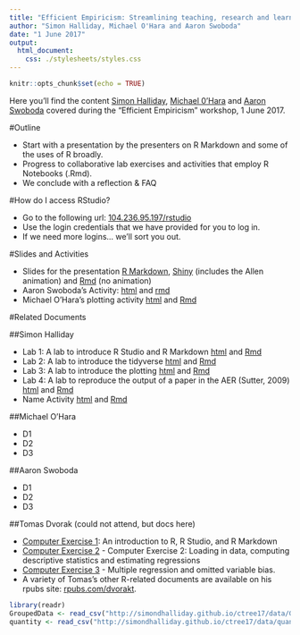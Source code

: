 ```yaml
---
title: "Efficient Empiricism: Streamlining teaching, research and learning in empirical courses"
author: "Simon Halliday, Michael O'Hara and Aaron Swoboda"
date: "1 June 2017"
output: 
  html_document:
    css: ./stylesheets/styles.css
---
```


```r
knitr::opts_chunk$set(echo = TRUE)
```

Here you'll find  the content [Simon Halliday](https://simondhalliday.github.io), [Michael 0'Hara]() and [Aaron Swoboda]() covered during the "Efficient Empiricism" workshop, 1 June 2017. 

#Outline

- Start with a presentation by the presenters on R Markdown and some of the uses of R broadly. 
- Progress to collaborative lab exercises and activities that employ R Notebooks (.Rmd). 
- We conclude with a reflection & FAQ

#How do I access RStudio? 

- Go to the following url: [104.236.95.197/rstudio](104.236.95.197/rstudio)
- Use the login credentials that we have provided for you to log in. 
- If we need more logins... we'll sort you out. 

#Slides and Activities

- Slides for the presentation [R Markdown](rmarkdown_reproducibility.html), [Shiny](https://shalliday.shinyapps.io/rmarkdown_reproducibility) (includes the Allen animation) and [Rmd](rmarkdown_reproducibility.Rmd) (no animation)
- Aaron Swoboda's Activity: [html](BostonActivity.html) and [rmd](BostonActivity.Rmd) 
- Michael O'Hara's plotting activity [html](SimplePlot.html) and [Rmd](SimplePlot.Rmd)

#Related Documents

##Simon Halliday

- Lab 1: A lab to introduce R Studio and R Markdown [html](Lab1.html) and [Rmd](Lab1.Rmd)
- Lab 2: A lab to introduce the tidyverse [html](Lab2.html) and [Rmd](Lab2.Rmd)
- Lab 3: A lab to introduce the plotting [html](Lab3.html) and [Rmd](Lab3.Rmd)
- Lab 4: A lab to reproduce the output of a paper in the AER (Sutter, 2009) [html](Lab4.html) and [Rmd](Lab4.Rmd)
- Name Activity [html](activity2.html) and [Rmd](activity2.Rmd)

##Michael O'Hara 

- D1
- D2
- D3


##Aaron Swoboda 

- D1
- D2
- D3

##Tomas Dvorak (could not attend, but docs here)

- [Computer Exercise 1](http://rpubs.com/dvorakt/216157): An introduction to R, R Studio, and R Markdown
- [Computer Exercise 2](http://rpubs.com/dvorakt/216160) - Computer Exercise 2: Loading in data, computing descriptive statistics and estimating regressions
- [Computer Exercise 3](http://rpubs.com/dvorakt/219848) -  Multiple regression and omitted variable bias.
- A variety of Tomas's other R-related documents are available on his rpubs site: [rpubs.com/dvorakt](http://rpubs.com/dvorakt). 


```r
library(readr)
GroupedData <- read_csv("http://simondhalliday.github.io/ctree17/data/GroupedbyType.csv")
quantity <- read_csv("http://simondhalliday.github.io/ctree17/data/quantity.csv")
```

